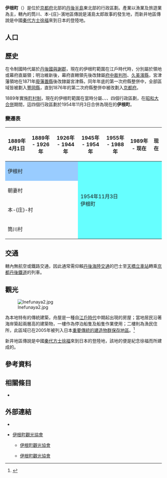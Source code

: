 {{日本町村
| 自治體名   = 伊根
| 町村       = 町
| 圖像       = [[File:Ineura_Funaya_2017-04_ac_(7).jpg|240px]]
| 圖像說明   = [[伊根漁港|伊根漁港]]與[[伊根浦|伊根浦]][[重要傳統的建造物群保存地區|傳統建築群]]（伊根[[船屋|船屋]]老街）
| 町村章     = [[File:Emblem_of_Ine,_Kyoto.svg|100px]]
| 日文原名   = 伊根町
| 平假名     = いねちょう
| 羅馬字拼音 = Ine-chō
| 都道府縣   = 京都府
| 支廳       =
| 郡         = 與謝郡
| 編號       = 26463-6
| 面積       = 61.95
| 邊界未定   =
| 人口       = 2,006<ref>{{Cite web| url=http://www.town.ine.kyoto.jp/| title=伊根町的人口| accessdate=2021-07-01| language=ja| publisher=伊根町公所| archive-date=2021-01-27| archive-url=https://web.archive.org/web/20210127024906/http://www.town.ine.kyoto.jp/| dead-url=no}}</ref>
| 統計時間   = 2021年6月1日
| 自治體     = [[宮津市|宮津市]]、[[京丹後市|京丹後市]]
| 樹         =
| 花         =
| 鳥         =
| 其他象徵物 =
| 其他象徵   =
| 首長       = 吉本秀樹
| 卸任日期   = 2022年11月24日
| 郵遞區號   = 626-0493
| 所在地     = 與謝郡伊根町字日出651番地
| 電話號碼   = 772-32-0501
| 外部連結   = {{url|http://www.town.ine.kyoto.jp/}}
| 地圖       = [[File:Ine_in_Kyoto_Prefecture_Ja.svg|250px]]
| 註記       =
}}

'''伊根町'''（{{jpn|j=伊根町|hg=いねちょう|rm=Ine chō|f=y}}）是位於[[京都府|京都府]]北部的[[丹後半島|丹後半島]]東北部的行政區劃。產業以漁業及旅遊業為主，轄內的筒川、本-{庄}-濱地區傳說是浦島太郎故事的發生地，而新井地區傳說是中國[[秦代|秦代]][[方士|方士]][[徐福|徐福]]來到日本的登陸地。

== 人口 ==

{{日本人口統計| location=Ine, Kyoto}}

== 歷史 ==
在令制國時代屬於[[丹後國|丹後國]][[與謝郡|與謝郡]]，現在的伊根町範圍在江戶時代時，分別屬於{{tsl|ja|宮津藩}}領地或幕府直屬領；明治維新後，幕府直轄領先後改隸屬[[府中裁判所|府中裁判所]]、[[久美濱縣|久美濱縣]]，宮津藩領地在1871年[[廢藩置縣|廢藩置縣]]後改隸屬宮津縣，同年年底的第一次府縣整併中，全部區域皆被劃入[[豐岡縣|豐岡縣]]，直到1876年的第二次府縣整併中被改劃入[[京都府|京都府]]。

1889年實施[[町村制|町村制]]，現在的伊根町範圍在當時分屬{{Tsl|ja|伊根村}}、{{Tsl|ja|朝妻村}}、{{Tsl|ja|本庄村 (京都府)|本庄村 (京都府)|本-{庄}-村}}、{{Tsl|ja|筒川村}}四個行政區劃，在[[市町村合併|昭和大合併]]期間，這四個行政區劃於1954年11月3日合併為現在的'''伊根町'''。

=== 變遷表 ===

{| class="wikitable" style="font-size:x-small;"
! 1889年4月1日
! 1889年 - 1926年
! 1926年 - 1944年
! 1945年 - 1954年
! 1955年 - 1988年
! 1989年 - 现在
! 现在
|-
| colspan=3 style="background-color:#9CF;" | 伊根村
| rowspan=4 colspan=4 style="background-color:#6FF;" | 1954年11月3日<br />伊根町
|-
| colspan=3 | 朝妻村
|-
| colspan=3 | 本-{庄}-村
|-
| colspan=3 | 筒川村
|}

== 交通 ==
轄內無航空或鐵路交通，因此通常需仰賴[[丹後海陸交通|丹後海陸交通]]的巴士至[[天橋立車站|天橋立車站]]轉乘[[京都丹後鐵道|京都丹後鐵道]]的列車。

== 觀光 ==
[[File:Inefunaya2.jpg|left]]

{{Tsl|ja|伊根の舟屋|伊根的舟屋}}為本地特有的傳統建築，舟屋是一種自[[江戶時代|江戶時代]]中期起出現的房屋；當地居民沿著海岸築起兩層高的建築物，一樓作為停泊船隻及船隻作業使用；二樓則為漁民住所，此區域已在2005年被列入日本[[重要傳統的建造物群保存地區|重要傳統的建造物群保存地區]]。<ref>{{Cite web| url=http://www.town.ine.kyoto.jp/chosei/chiikigaiyo/1447030283073.html| title=地域概要| publisher=伊根町公所| accessdate=2017-10-15| language=ja| archive-date=2020-11-01| archive-url=https://web.archive.org/web/20201101083836/http://www.town.ine.kyoto.jp/chosei/chiikigaiyo/1447030283073.html| dead-url=no}}</ref>

新井地區傳說是中國[[秦代|秦代]][[方士|方士]][[徐福|徐福]]來到日本的登陸地，該地的{{tsl|ja|新井崎神社}}便是紀念徐福而所建成的。

== 參考資料 ==
{{Reflist}}

== 相關條目 ==
{{Commonscat|Ine, Kyoto}}
* {{tsl|ja|伊根の舟屋|伊根的舟屋}}

== 外部連結 ==
* {{Ja}}{{Facebook|ine.kyoto|伊根町公所}}
* {{Ja}} [http://www.ine-kankou.jp/ 伊根町觀光協會] {{Wayback|url=http://www.ine-kankou.jp/ |date=20201130044514 }}
** {{Zh-tw}} [http://www.ine-kankou.jp/china-t/ 伊根町觀光協會] {{Wayback|url=http://www.ine-kankou.jp/china-t/ |date=20200610213205 }}
** {{Zh-cn}} [https://web.archive.org/web/20171015151023/http://www.ine-kankou.jp/china-s/ 伊根町觀光協會]

{{京都府}}
{{Authority control}}